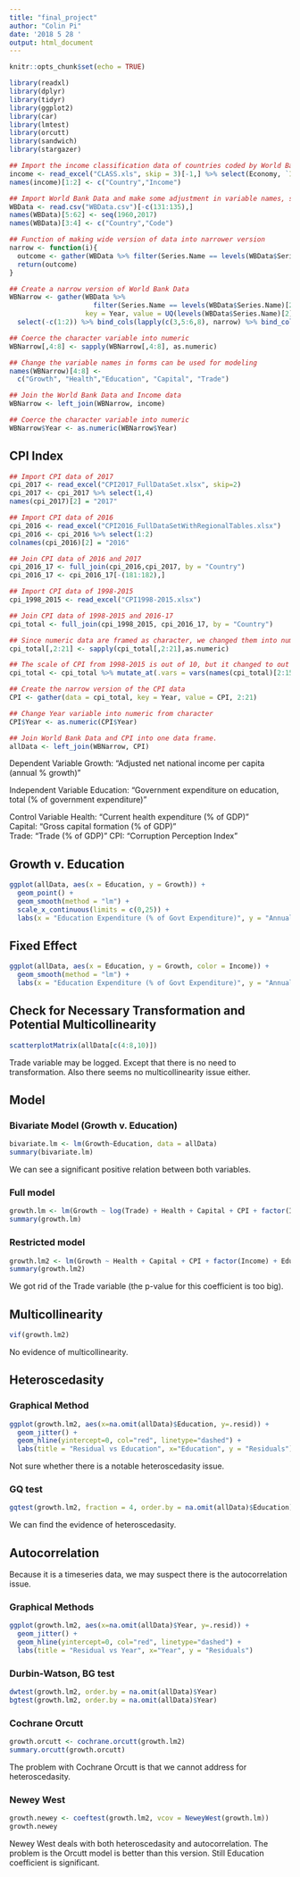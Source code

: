 ```yaml
---
title: "final_project"
author: "Colin Pi"
date: '2018 5 28 '
output: html_document
---
```


```r
knitr::opts_chunk$set(echo = TRUE)
```

```r
library(readxl)
library(dplyr)
library(tidyr)
library(ggplot2)
library(car)
library(lmtest)
library(orcutt)
library(sandwich)
library(stargazer)
```

```r
## Import the income classification data of countries coded by World Bank
income <- read_excel("CLASS.xls", skip = 3)[-1,] %>% select(Economy, `Income group`)
names(income)[1:2] <- c("Country","Income")

## Import World Bank Data and make some adjustment in variable names, such as year variables and country code. 
WBData <- read.csv("WBData.csv")[-c(131:135),]
names(WBData)[5:62] <- seq(1960,2017)
names(WBData)[3:4] <- c("Country","Code")

## Function of making wide version of data into narrower version
narrow <- function(i){
  outcome <- gather(WBData %>% filter(Series.Name == levels(WBData$Series.Name)[i]), key = Year, value = UQ(levels(WBData$Series.Name)[i]), 5:62) %>% select(6)
  return(outcome)
}

## Create a narrow version of World Bank Data
WBNarrow <- gather(WBData %>% 
                     filter(Series.Name == levels(WBData$Series.Name)[2]), 
                   key = Year, value = UQ(levels(WBData$Series.Name)[2]), 5:62) %>% 
  select(-c(1:2)) %>% bind_cols(lapply(c(3,5:6,8), narrow) %>% bind_cols())

## Coerce the character variable into numeric
WBNarrow[,4:8] <- sapply(WBNarrow[,4:8], as.numeric)

## Change the variable names in forms can be used for modeling
names(WBNarrow)[4:8] <- 
  c("Growth", "Health","Education", "Capital", "Trade")

## Join the World Bank Data and Income data
WBNarrow <- left_join(WBNarrow, income)

## Coerce the character variable into numeric
WBNarrow$Year <- as.numeric(WBNarrow$Year)
```

## CPI Index

```r
## Import CPI data of 2017
cpi_2017 <- read_excel("CPI2017_FullDataSet.xlsx", skip=2)
cpi_2017 <- cpi_2017 %>% select(1,4)
names(cpi_2017)[2] = "2017"

## Import CPI data of 2016
cpi_2016 <- read_excel("CPI2016_FullDataSetWithRegionalTables.xlsx")
cpi_2016 <- cpi_2016 %>% select(1:2)
colnames(cpi_2016)[2] = "2016"

## Join CPI data of 2016 and 2017
cpi_2016_17 <- full_join(cpi_2016,cpi_2017, by = "Country")
cpi_2016_17 <- cpi_2016_17[-(181:182),]

## Import CPI data of 1998-2015
cpi_1998_2015 <- read_excel("CPI1998-2015.xlsx")

## Join CPI data of 1998-2015 and 2016-17
cpi_total <- full_join(cpi_1998_2015, cpi_2016_17, by = "Country")

## Since numeric data are framed as character, we changed them into numeric
cpi_total[,2:21] <- sapply(cpi_total[,2:21],as.numeric)

## The scale of CPI from 1998-2015 is out of 10, but it changed to out of 100 from 2012. So we changed the scale to out of 100.
cpi_total <- cpi_total %>% mutate_at(.vars = vars(names(cpi_total)[2:15]), funs(.*10))

## Create the narrow version of the CPI data
CPI <- gather(data = cpi_total, key = Year, value = CPI, 2:21)

## Change Year variable into numeric from character
CPI$Year <- as.numeric(CPI$Year)
```

```r
## Join World Bank Data and CPI into one data frame.
allData <- left_join(WBNarrow, CPI)
```

Dependent Variable
Growth: "Adjusted net national income per capita (annual % growth)"

Independent Variable
Education: "Government expenditure on education, total (% of government expenditure)"

Control Variable
Health: "Current health expenditure (% of GDP)"                                                          
Capital: "Gross capital formation (% of GDP)"                                                             
Trade: "Trade (% of GDP)"
CPI: "Corruption Perception Index"

## Growth v. Education

```r
ggplot(allData, aes(x = Education, y = Growth)) + 
  geom_point() +
  geom_smooth(method = "lm") + 
  scale_x_continuous(limits = c(0,25)) +
  labs(x = "Education Expenditure (% of Govt Expenditure)", y = "Annual Growth Rate per Capita (%)", title = "Growth Rate v. Education Expenditure")
```

## Fixed Effect

```r
ggplot(allData, aes(x = Education, y = Growth, color = Income)) + 
  geom_smooth(method = "lm") + 
  labs(x = "Education Expenditure (% of Govt Expenditure)", y = "Annual Growth Rate per Capita (%)", title = "Growth Rate v. Education Expenditure")
```

## Check for Necessary Transformation and Potential Multicollinearity

```r
scatterplotMatrix(allData[c(4:8,10)])
```

Trade variable may be logged. Except that there is no need to transformation. Also there seems no multicollinearity issue either. 

## Model

### Bivariate Model (Growth v. Education)

```r
bivariate.lm <- lm(Growth~Education, data = allData)
summary(bivariate.lm)
```

We can see a significant positive relation between both variables. 

### Full model

```r
growth.lm <- lm(Growth ~ log(Trade) + Health + Capital + CPI + factor(Income) + Education, data = allData)
summary(growth.lm)
```

### Restricted model

```r
growth.lm2 <- lm(Growth ~ Health + Capital + CPI + factor(Income) + Education, data = na.omit(allData))
summary(growth.lm2)
```

We got rid of the Trade variable (the p-value for this coefficient is too big).

## Multicollinearity

```r
vif(growth.lm2)
```

No evidence of multicollinearity. 

## Heteroscedasity

### Graphical Method

```r
ggplot(growth.lm2, aes(x=na.omit(allData)$Education, y=.resid)) + 
  geom_jitter() +
  geom_hline(yintercept=0, col="red", linetype="dashed") +
  labs(title = "Residual vs Education", x="Education", y = "Residuals")
```

Not sure whether there is a notable heteroscedasity issue. 

### GQ test

```r
gqtest(growth.lm2, fraction = 4, order.by = na.omit(allData)$Education)
```

We can find the evidence of heteroscedasity. 

## Autocorrelation

Because it is a timeseries data, we may suspect there is the autocorrelation issue. 

### Graphical Methods

```r
ggplot(growth.lm2, aes(x=na.omit(allData)$Year, y=.resid)) + 
  geom_jitter() +
  geom_hline(yintercept=0, col="red", linetype="dashed") +
  labs(title = "Residual vs Year", x="Year", y = "Residuals")
```

### Durbin-Watson, BG test

```r
dwtest(growth.lm2, order.by = na.omit(allData)$Year)
bgtest(growth.lm2, order.by = na.omit(allData)$Year)
```

### Cochrane Orcutt

```r
growth.orcutt <- cochrane.orcutt(growth.lm2)
summary.orcutt(growth.orcutt)
```

The problem with Cochrane Orcutt is that we cannot address for heteroscedasity.

### Newey West

```r
growth.newey <- coeftest(growth.lm2, vcov = NeweyWest(growth.lm))
growth.newey
```

Newey West deals with both heteroscedasity and autocorrelation. The problem is the Orcutt model is better than this version. Still Education coefficient is significant.
